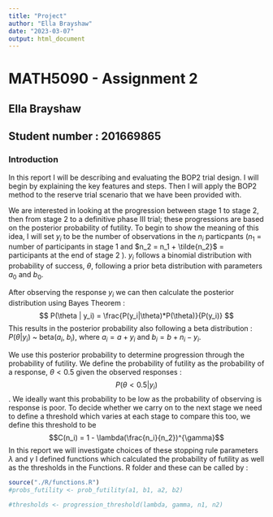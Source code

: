 ```yaml
---
title: "Project"
author: "Ella Brayshaw"
date: "2023-03-07"
output: html_document
---
```

# MATH5090 - Assignment 2 
## Ella Brayshaw 
## Student number : 201669865

### Introduction
In this report I will be describing and evaluating the BOP2 trial design. I will begin by explaining the key features and steps. Then I will apply the BOP2 method to the reserve trial scenario that we have been provided with. 

We are interested in looking at the progression between stage 1 to stage 2, then from stage 2 to a definitive phase III trial; these progressions are based on the posterior probability of futility. To begin to show the meaning of this idea, I will set $y_i$ to be the number of observations in the $n_i$ particpants ($n_1$ = number of participants in stage 1 and $n_2 = n_1 + \tilde{n_2}$ = participants at the end of stage 2 ). $y_i$ follows a binomial distribution with probability of success, $\theta$, following a  prior beta distribution with parameters $a_0$ and $b_0$.

After observing the response $y_i$ we can then calculate the posterior distribution using Bayes Theorem :  
$$ P(\theta | y_i) = \frac{P(y_i|\theta)*P(\theta)}{P(y_i)} $$
 This results in the posterior probability also following a beta distribution : $P(\theta|y_i)$ ~ beta($a_i$, $b_i$), where $a_i = a + y_i$ and $b_i = b + n_i - y_i$. 
 
We use this posterior probability to determine progression through the probability of futility. We define the probability of futility as the probability of a response, $\theta < 0.5$ given the observed responses : 
$$P(\theta < 0.5 | y_i)$$. We ideally want this probability to be low as the probability of observing is response is poor. To decide whether we carry on to the next stage we need to define a threshold which varies at each stage to compare this too, we define this threshold to be $$C(n_i) = 1 - \lambda(\frac{n_i}{n_2})^{\gamma}$$ In this report we will investigate choices of these stopping rule parameters $\lambda$ and $\gamma$
I defined functions which calculated the probability of futility as well as the thresholds in the Functions. R folder and these can be called by :

```r
source("./R/functions.R")
#probs_futility <- prob_futility(a1, b1, a2, b2) 

#thresholds <- progression_threshold(lambda, gamma, n1, n2)

```




```r

```



